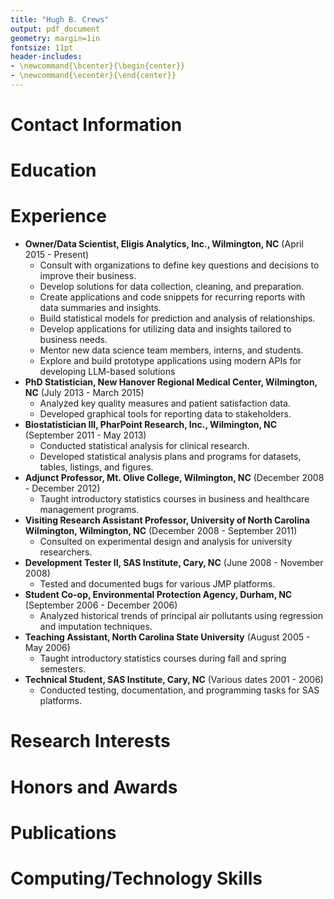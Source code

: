 ```yaml
---
title: "Hugh B. Crews"
output: pdf_document
geometry: margin=1in
fontsize: 11pt
header-includes:
- \newcommand{\bcenter}{\begin{center}}
- \newcommand{\ecenter}{\end{center}}
---
```


\bcenter
# Contact Information
\begin{center}
537 Mohican Trail\\
Wilmington, NC 28409\\
Phone: (910) 617-6928\\
Email: \href{mailto:hugh.crews@gmail.com}{hugh.crews@gmail.com}
\end{center}
\ecenter

# Education
\begin{itemize}
\item \textbf{May 2011}: Master of Business Administration, University of North Carolina Wilmington  
\item \textbf{August 2008}: Ph.D., Statistics, North Carolina State University  
  Advisors: Dr. Leonard Stefanski and Dr. Dennis Boos  
  Dissertation: \href{https://repository.lib.ncsu.edu/items/a3527216-396d-45e5-a0c7-c928477953f4}{\textit{Fast FSR Methods for Second-Order Linear Regression Models}}
\item \textbf{May 2005}: Master of Statistics, North Carolina State University  
\item \textbf{May 2003}: B.S., Statistics, Minor in Economics, North Carolina State University  

\end{itemize}
# Experience

- **Owner/Data Scientist, Eligis Analytics, Inc., Wilmington, NC** (April 2015 - Present)  
  - Consult with organizations to define key questions and decisions to improve their business.
  - Develop solutions for data collection, cleaning, and preparation.
  - Create applications and code snippets for recurring reports with data summaries and insights.
  - Build statistical models for prediction and analysis of relationships.
  - Develop applications for utilizing data and insights tailored to business needs.
  - Mentor new data science team members, interns, and students.
  - Explore and build prototype applications using modern APIs for developing LLM-based solutions

- **PhD Statistician, New Hanover Regional Medical Center, Wilmington, NC** (July 2013 - March 2015)  
  - Analyzed key quality measures and patient satisfaction data.
  - Developed graphical tools for reporting data to stakeholders.

- **Biostatistician III, PharPoint Research, Inc., Wilmington, NC** (September 2011 - May 2013)  
  - Conducted statistical analysis for clinical research.
  - Developed statistical analysis plans and programs for datasets, tables, listings, and figures.

- **Adjunct Professor, Mt. Olive College, Wilmington, NC** (December 2008 - December 2012)  
  - Taught introductory statistics courses in business and healthcare management programs.

- **Visiting Research Assistant Professor, University of North Carolina Wilmington, Wilmington, NC** (December 2008 - September 2011)  
  - Consulted on experimental design and analysis for university researchers.

- **Development Tester II, SAS Institute, Cary, NC** (June 2008 - November 2008)  
  - Tested and documented bugs for various JMP platforms.

- **Student Co-op, Environmental Protection Agency, Durham, NC** (September 2006 - December 2006)  
  - Analyzed historical trends of principal air pollutants using regression and imputation techniques.

- **Teaching Assistant, North Carolina State University** (August 2005 - May 2006)  
  - Taught introductory statistics courses during fall and spring semesters.

- **Technical Student, SAS Institute, Cary, NC** (Various dates 2001 - 2006)  
  - Conducted testing, documentation, and programming tasks for SAS platforms.

# Research Interests

\begin{itemize}
\item Variable and model selection
\item Time series analysis
\item Data mining
\item Business analytics
\item LLM prompt engineering and applications
\end{itemize}

# Honors and Awards

\begin{itemize}
\item 2011: Elected Beta Gamma Sigma Business Honor Society  
\item 2008 - 2011: MARBIONC Postdoc Fellow  
\item 2003 - 2008: NSF VIGRE Fellow  
\item 2003: GlaxoSmithKline Scholar Award  
\item 2003: Graduated Summa Cum Laude  
\item 2003: Elected Phi Kappa Phi Honor Society  
\item 2003: Elected Mu Sigma Rho Statistics Honor Society  
\item 2000 - 2003: SAS Scholar  
\end{itemize}

# Publications

\begin{itemize}
\item Crews, H.B., Boos, D.D., and Stefanski, L.A. (2011). \href{https://www.ncbi.nlm.nih.gov/pmc/articles/PMC3072220/pdf/nihms269032.pdf}{FSR Methods for Second-Order Regression Models}. \textit{Computational Statistics and Data Analysis}, 55, 2026-2037.
\end{itemize}

# Computing/Technology Skills

\begin{itemize}
\item R, Python, SAS, Tableau  
\item Git, Asana  
\item REST API, SQL, AWS  
\item Excel/VBA, Word, LaTeX
\end{itemize}
